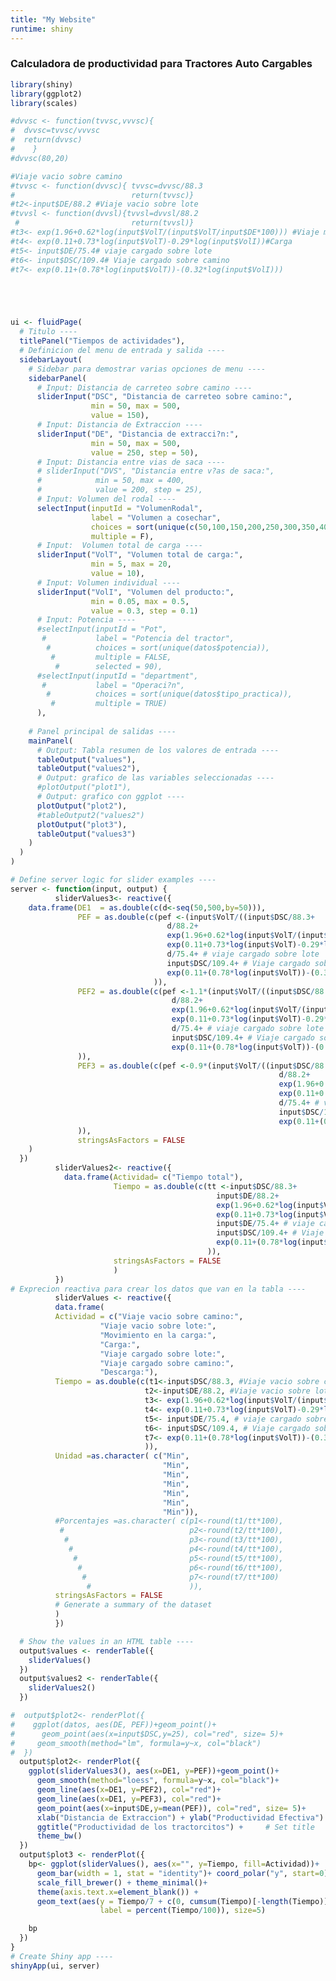 ```yaml
---
title: "My Website"
runtime: shiny
---
```


### Calculadora de productividad para Tractores Auto Cargables

```r

library(shiny)
library(ggplot2)
library(scales)

#dvvsc <- function(tvvsc,vvvsc){
#  dvvsc=tvvsc/vvvsc
#  return(dvvsc)
#    }
#dvvsc(80,20)

#Viaje vacio sobre camino
#tvvsc <- function(dvvsc){ tvvsc=dvvsc/88.3 
#                          return(tvvsc)}
#t2<-input$DE/88.2 #Viaje vacio sobre lote
#tvvsl <- function(dvvsl){tvvsl=dvvsl/88.2
 #                         return(tvvsl)}
#t3<- exp(1.96+0.62*log(input$VolT/(input$VolT/input$DE*100))) #Viaje mientras carga
#t4<- exp(0.11+0.73*log(input$VolT)-0.29*log(input$VolI))#Carga
#t5<- input$DE/75.4# viaje cargado sobre lote
#t6<- input$DSC/109.4# Viaje cargado sobre camino
#t7<- exp(0.11+(0.78*log(input$VolT))-(0.32*log(input$VolI)))





ui <- fluidPage(
  # Titulo ----
  titlePanel("Tiempos de actividades"),
  # Definicion del menu de entrada y salida ----
  sidebarLayout(
    # Sidebar para demostrar varias opciones de menu ----
    sidebarPanel(
      # Input: Distancia de carreteo sobre camino ----
      sliderInput("DSC", "Distancia de carreteo sobre camino:",
                  min = 50, max = 500,
                  value = 150),
      # Input: Distancia de Extraccion ----
      sliderInput("DE", "Distancia de extracci?n:",
                  min = 50, max = 500,
                  value = 250, step = 50),
      # Input: Distancia entre vias de saca ----
      # sliderInput("DVS", "Distancia entre v?as de saca:",
      #            min = 50, max = 400,
      #            value = 200, step = 25),
      # Input: Volumen del rodal ----
      selectInput(inputId = "VolumenRodal",
                  label = "Volumen a cosechar",
                  choices = sort(unique(c(50,100,150,200,250,300,350,400))),
                  multiple = F),
      # Input:  Volumen total de carga ----
      sliderInput("VolT", "Volumen total de carga:",
                  min = 5, max = 20,
                  value = 10),
      # Input: Volumen individual ----
      sliderInput("VolI", "Volumen del producto:",
                  min = 0.05, max = 0.5,
                  value = 0.3, step = 0.1)
      # Input: Potencia ----
      #selectInput(inputId = "Pot",
       #           label = "Potencia del tractor",
        #          choices = sort(unique(datos$potencia)),
         #         multiple = FALSE, 
          #        selected = 90),
      #selectInput(inputId = "department",
       #           label = "Operaci?n",
        #          choices = sort(unique(datos$tipo_practica)),
         #         multiple = TRUE)
      ),
   
    # Panel principal de salidas ----
    mainPanel(
      # Output: Tabla resumen de los valores de entrada ----
      tableOutput("values"),
      tableOutput("values2"),
      # Output: grafico de las variables seleccionadas ----
      #plotOutput("plot1"),
      # Output: grafico con ggplot ----
      plotOutput("plot2"),
      #tableOutput2("values2")
      plotOutput("plot3"),
      tableOutput("values3")
    )
  )
)

# Define server logic for slider examples ----
server <- function(input, output) {
          sliderValues3<- reactive({
    data.frame(DE1  = as.double(c(d<-seq(50,500,by=50))),
               PEF = as.double(c(pef <-(input$VolT/((input$DSC/88.3+
                                   d/88.2+
                                   exp(1.96+0.62*log(input$VolT/(input$VolT/input$DE*100)))+
                                   exp(0.11+0.73*log(input$VolT)-0.29*log(input$VolI))+
                                   d/75.4+ # viaje cargado sobre lote
                                   input$DSC/109.4+ # Viaje cargado sobre camino
                                   exp(0.11+(0.78*log(input$VolT))-(0.32*log(input$VolI))))/60))
                                )),
               PEF2 = as.double(c(pef <-1.1*(input$VolT/((input$DSC/88.3+
                                    d/88.2+
                                    exp(1.96+0.62*log(input$VolT/(input$VolT/input$DE*100)))+
                                    exp(0.11+0.73*log(input$VolT)-0.29*log(input$VolI))+
                                    d/75.4+ # viaje cargado sobre lote
                                    input$DSC/109.4+ # Viaje cargado sobre camino
                                    exp(0.11+(0.78*log(input$VolT))-(0.32*log(input$VolI))))/60))
               )),
               PEF3 = as.double(c(pef <-0.9*(input$VolT/((input$DSC/88.3+
                                                            d/88.2+
                                                            exp(1.96+0.62*log(input$VolT/(input$VolT/input$DE*100)))+
                                                            exp(0.11+0.73*log(input$VolT)-0.29*log(input$VolI))+
                                                            d/75.4+ # viaje cargado sobre lote
                                                            input$DSC/109.4+ # Viaje cargado sobre camino
                                                            exp(0.11+(0.78*log(input$VolT))-(0.32*log(input$VolI))))/60))
               )),
               stringsAsFactors = FALSE
    )
  })
          sliderValues2<- reactive({
            data.frame(Actividad= c("Tiempo total"),
                       Tiempo = as.double(c(tt <-input$DSC/88.3+
                                              input$DE/88.2+
                                              exp(1.96+0.62*log(input$VolT/(input$VolT/input$DE*100)))+
                                              exp(0.11+0.73*log(input$VolT)-0.29*log(input$VolI))+
                                              input$DE/75.4+ # viaje cargado sobre lote
                                              input$DSC/109.4+ # Viaje cargado sobre camino
                                              exp(0.11+(0.78*log(input$VolT))-(0.32*log(input$VolI)))
                                            )),
                       stringsAsFactors = FALSE
                       )
          })
# Exprecion reactiva para crear los datos que van en la tabla ----
          sliderValues <- reactive({
          data.frame(
          Actividad = c("Viaje vacio sobre camino:",
                    "Viaje vacio sobre lote:",
                    "Movimiento en la carga:",
                    "Carga:",
                    "Viaje cargado sobre lote:",
                    "Viaje cargado sobre camino:",
                    "Descarga:"),
          Tiempo = as.double(c(t1<-input$DSC/88.3, #Viaje vacio sobre camino
                              t2<-input$DE/88.2, #Viaje vacio sobre lote
                              t3<- exp(1.96+0.62*log(input$VolT/(input$VolT/input$DE*100))), #Viaje mientras carga
                              t4<- exp(0.11+0.73*log(input$VolT)-0.29*log(input$VolI)), #Carga
                              t5<- input$DE/75.4, # viaje cargado sobre lote
                              t6<- input$DSC/109.4, # Viaje cargado sobre camino
                              t7<- exp(0.11+(0.78*log(input$VolT))-(0.32*log(input$VolI)))
                              )),
          Unidad =as.character( c("Min",
                                  "Min",
                                  "Min",
                                  "Min",
                                  "Min",
                                  "Min",
                                  "Min")),
          #Porcentajes =as.character( c(p1<-round(t1/tt*100),
           #                            p2<-round(t2/tt*100),
            #                           p3<-round(t3/tt*100),
             #                          p4<-round(t4/tt*100),
              #                         p5<-round(t5/tt*100),
               #                        p6<-round(t6/tt*100),
                #                       p7<-round(t7/tt*100)
                 #                      )),
          stringsAsFactors = FALSE
          # Generate a summary of the dataset
          )
          })

  # Show the values in an HTML table ----
  output$values <- renderTable({
    sliderValues()
  })
  output$values2 <- renderTable({
    sliderValues2()
  })

#  output$plot2<- renderPlot({
#    ggplot(datos, aes(DE, PEF))+geom_point()+
#      geom_point(aes(x=input$DSC,y=25), col="red", size= 5)+
#     geom_smooth(method="lm", formula=y~x, col="black")
#  })
  output$plot2<- renderPlot({
    ggplot(sliderValues3(), aes(x=DE1, y=PEF))+geom_point()+
      geom_smooth(method="loess", formula=y~x, col="black")+
      geom_line(aes(x=DE1, y=PEF2), col="red")+
      geom_line(aes(x=DE1, y=PEF3), col="red")+
      geom_point(aes(x=input$DE,y=mean(PEF)), col="red", size= 5)+
      xlab("Distancia de Extraccion") + ylab("Productividad Efectiva") + # Set axis labels
      ggtitle("Productividad de los tractorcitos") +     # Set title
      theme_bw()
  })
  output$plot3 <- renderPlot({
    bp<- ggplot(sliderValues(), aes(x="", y=Tiempo, fill=Actividad))+
      geom_bar(width = 1, stat = "identity")+ coord_polar("y", start=0)+
      scale_fill_brewer() + theme_minimal()+
      theme(axis.text.x=element_blank()) +
      geom_text(aes(y = Tiempo/7 + c(0, cumsum(Tiempo)[-length(Tiempo)]), 
                    label = percent(Tiempo/100)), size=5)

    bp
  })
}
# Create Shiny app ----
shinyApp(ui, server)
```